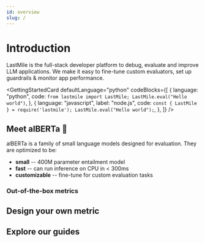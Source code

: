 ```yaml
---
id: overview
slug: /
---
```




# Introduction

LastMile is the full-stack developer platform to debug, evaluate and improve LLM applications. We make it easy to fine-tune custom evaluators, set up guardrails & monitor app performance.

<GettingStartedCard
  defaultLanguage="python"
  codeBlocks={[
    {
      language: "python",
      code: `from lastmile import LastMile;
LastMile.eval("Hello world")`,
    },
    {
      language: "javascript",
      label: "node.js",
      code: `const { LastMile } = require('lastmile');
LastMile.eval("Hello world");`,
    },
  ]}
/>

## Meet alBERTa 🍁

alBERTa is a family of small language models designed for evaluation. They are optimized to be:

- **small** -- 400M parameter entailment model
- **fast** -- can run inference on CPU in < 300ms
- **customizable** -- fine-tune for custom evaluation tasks

<Grid className="alberta-grid">
  <Card
    href="/autoeval/models"
    title="alBERTa-512 🍁"
    description="2048 token context, specialized for evaluation tasks (like faithfulness), and gives a numeric 0->1 score."
    backgroundColor="#F5F5F5"
    className="custom-card model-512"
  />
  <Card
    href="/autoeval/models"
    title="alBERTa-LC-8k 🍁"
    description="Long-context window variant that can scale to 128k+ tokens using a scaled dot-product attention layer"
    backgroundColor="#F5F5F5"
    className="custom-card model-8k"
  />
</Grid>

### Out-of-the-box metrics

<!-- Batteries-included evaluation metrics covering common AI application types, such as RAG and multi-agent compound AI systems. -->

<Grid className="custom-grid">
  <Card
    href="/autoeval/metrics"
    title="Faithfulness"
    description="Measures how adherent or faithful an LLM response is to the provided context. Often used for hallucination detection."
    className="custom-card faithfulness"
  />
  <Card
    href="/autoeval/metrics"
    title="Semantic Similarity"
    description="Measures semantic similarity between two strings. Often used for context relevance, or input/output relevance, or similarity between a response and ground truth."
    className="custom-card similarity"
  />
  <Card
    href="/autoeval/metrics"
    title="Summarization Quality"
    description="Quantify the quality of a summarization response."
    className="custom-card summarization"
  />
  <Card
    href="/autoeval/metrics"
    title="Toxicity"
    description="Quantify the toxicity level in an LLM response."
    className="custom-card toxicity"
  />
  <Card
    href="/autoeval/metrics"
    title="More"
    description="Explore other metrics available in AutoEval, or keep reading to design your own metric."
    className="custom-card"
  />
</Grid>

## Design your own metric

<!-- Use the fine-tuning service to design your own evaluators that represent custom criteria for your app quality. -->

<Grid className="custom-grid customize">
  <Card
    href="/autoeval/datasets"
    title="1. Create Datasets"
    description="Upload and manage application data for running and training evals, and generate synthetic labels."
    className="custom-card datasets"
  />
  <Card
    href="/autoeval/labeling"
    title="2. LLM Judge Active Labeling"
    description="Generate high-quality labels for your data using LLM Judge with human-in-the-loop"
    className="custom-card labeling"
  />
  <Card
    href="/autoeval/fine-tune"
    title="3. Fine-tune Models"
    description="Use the AutoEval fine-tuning service to develop custom metrics for your application."
    className="custom-card fine-tune"
  />
  <Card
    href="/autoeval/models"
    title="4. Run Evals"
    description="Compute metrics by running high-performance inference on a prebuilt or fine-tuned model."
    className="custom-card models"
  />
</Grid>

## Explore our guides

<Grid className="guides-grid">
  <Card
    href="/guides/rag-evaluation"
    title="Retrieval systems"
    description="Evaluate a RAG application for hallucination, relevance and a custom brand tone metric."
    className="custom-card"
  />
  <Card
    href="/guides/multi-agent-evaluation"
    title="Multi-agent applications"
    description="Evaluate end-to-end and intermediate step metrics for a compound AI system."
    className="custom-card"
  />
  <Card
    href="/guides/guardrails-guide"
    title="Real-time guardrails"
    description="Use alBERTa 🍁 model inference for real-time use-cases, like guardrails."
    className="custom-card"
  />
</Grid>
